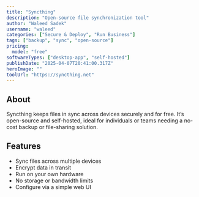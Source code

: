 ---
title: "Syncthing"
description: "Open-source file synchronization tool"
author: "Waleed Sadek"
username: "waleed"
categories: ["Secure & Deploy", "Run Business"]
tags: ["backup", "sync", "open-source"]
pricing:
  model: "free"
softwareTypes: ["desktop-app", "self-hosted"]
publishDate: "2025-04-07T20:41:00.317Z"
heroImage: ""
toolUrl: "https://syncthing.net"
---
## About
Syncthing keeps files in sync across devices securely and for free. It’s open-source and self-hosted, ideal for individuals or teams needing a no-cost backup or file-sharing solution.

## Features
- Sync files across multiple devices
- Encrypt data in transit
- Run on your own hardware
- No storage or bandwidth limits
- Configure via a simple web UI